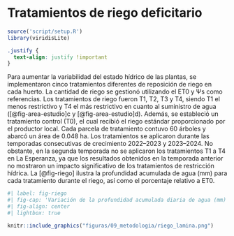 # Tratamientos de riego deficitario

```r
source('script/setup.R')
library(viridisLite)
```

```css
.justify {
  text-align: justify !important
}
```

::: justify
Para aumentar la variabilidad del estado hídrico de las plantas, se implementaron cinco tratamientos diferentes de reposición de riego en cada huerto. La cantidad de riego se gestionó utilizando el ET0 y Ψs como referencias. Los tratamientos de riego fueron T1, T2, T3 y T4, siendo T1 el menos restrictivo y T4 el más restrictivo en cuanto al suministro de agua ([@fig-area-estudio]c y [@fig-area-estudio]d). Además, se estableció un tratamiento control (T0), el cual recibió el riego estándar proporcionado por el productor local. Cada parcela de tratamiento contuvo 60 árboles y abarcó un área de 0.048 ha. Los tratamientos se aplicaron durante las temporadas consecutivas de crecimiento 2022–2023 y 2023–2024. No obstante, en la segunda temporada no se aplicaron los tratamientos T1 a T4 en La Esperanza, ya que los resultados obtenidos en la temporada anterior no mostraron un impacto significativo de los tratamientos de restricción hídrica. La [@fig-riego] ilustra la profundidad acumulada de agua (mm) para cada tratamiento durante el riego, así como el porcentaje relativo a ET0.

```r
#| label: fig-riego
#| fig-cap: 'Variación de la profundidad acumulada diaria de agua (mm) aplicada por riego por tratamiento en comparación con la evapotranspiración de referencia (ET0). El punto de inicio para la acumulación de ET0 corresponde al primer día de riego para cada huerto y temporada.'
#| fig-align: center
#| lightbox: true

knitr::include_graphics("figuras/09_metodologia/riego_lamina.png")
```
:::